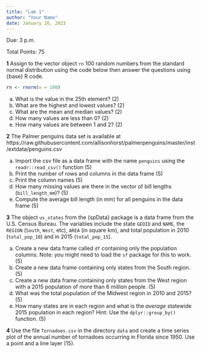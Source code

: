 ```yaml
---
title: "Lab 1"
author: "Your Name"
date: January 26, 2023
---
```


Due: 3 p.m.

Total Points: 75

**1** Assign to the vector object `rn` 100 random numbers from the standard normal distribution using the code below then answer the questions using {base} R code.

```r
rn <- rnorm(n = 100)
```

a. What is the value in the 25th element? (2)
b. What are the highest and lowest values? (2)
c. What are the mean and median values? (2)
d. How many values are less than 0? (2)
e. How many values are between 1 and 2? (2)

**2** The Palmer penguins data set is available at https://raw.githubusercontent.com/allisonhorst/palmerpenguins/master/inst/extdata/penguins.csv

a. Import the csv file as a data frame with the name `penguins` using the `readr::read_csv()` function (5)
b. Print the number of rows and columns in the data frame (5)
c. Print the column names (5)
d. How many missing values are there in the vector of bill lengths (`bill_length_mm`)? (5)
e. Compute the average bill length (in mm) for all penguins in the data frame (5)

**3** The object `us_states` from the {spData} package is a data frame from the U.S. Census Bureau. The variables include the state `GEOID` and `NAME`, the `REGION` (`South`, `West`, etc), `AREA` (in square km), and total population in 2010 (`total_pop_10`) and in 2015 (`total_pop_15`). 

a. Create a new data frame called `df` containing only the population columns. Note: you might need to load the `sf` package for this to work. (5) 
b. Create a new data frame containing only states from the South region. (5)
c. Create a new data frame containing only states from the West region with a 2015 population of more than 6 million people. (5)
d. What was the total population of the Midwest region in 2010 and 2015? (5)
e. How many states are in each region and what is the _average_ statewide 2015 population in each region? Hint: Use the `dplyr::group_by()` function. (5)

**4** Use the file `Tornadoes.csv` in the directory `data` and create a time series plot of the annual number of tornadoes occurring in Florida since 1950. Use a point and a line layer (15).

